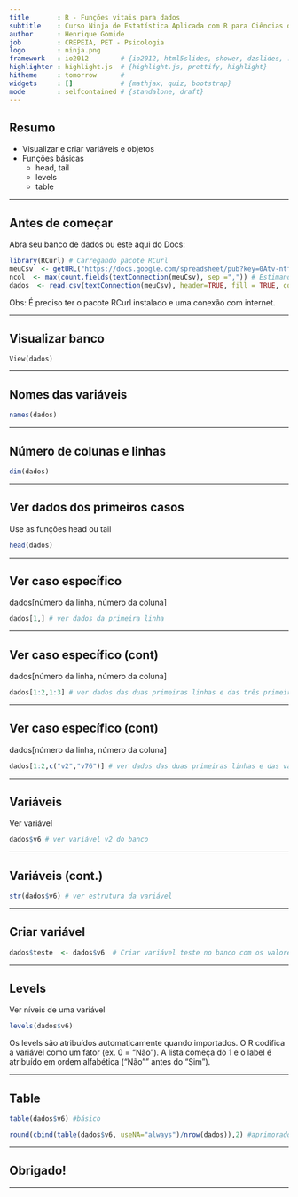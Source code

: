 ```yaml
---
title       : R - Funções vitais para dados
subtitle    : Curso Ninja de Estatística Aplicada com R para Ciências da Saúde
author      : Henrique Gomide
job         : CREPEIA, PET - Psicologia
logo        : ninja.png
framework   : io2012        # {io2012, html5slides, shower, dzslides, ...}
highlighter : highlight.js  # {highlight.js, prettify, highlight}
hitheme     : tomorrow      # 
widgets     : []            # {mathjax, quiz, bootstrap}
mode        : selfcontained # {standalone, draft}
---
```


## Resumo

* Visualizar e criar variáveis e objetos
* Funções básicas
  * head, tail
  * levels
  * table

---

## Antes de começar

Abra seu banco de dados ou este aqui do Docs:
```r
library(RCurl) # Carregando pacote RCurl
meuCsv  <- getURL("https://docs.google.com/spreadsheet/pub?key=0Atv-ntf9TI4edFpMalBzelZxa1dxZFByR29FVUFjM3c&single=true&gid=1&output=csv")  #salvando o link para a planilha do Google
ncol  <- max(count.fields(textConnection(meuCsv), sep =",")) # Estimando o número de colunas da tabela
dados  <- read.csv(textConnection(meuCsv), header=TRUE, fill = TRUE, col.names = paste0("v", seq_len(ncol)), na.strings = c("NA",""))

```
Obs: É preciso ter o pacote RCurl instalado e uma conexão com internet.

---

## Visualizar banco

```
View(dados)
```

---

## Nomes das variáveis

```r
names(dados)
```

---

## Número de colunas e linhas

```r
dim(dados)
```

---

## Ver dados dos primeiros casos

Use as funções head ou tail
```r
head(dados)
```

---

## Ver caso específico

dados[número da linha, número da coluna]
```r
dados[1,] # ver dados da primeira linha
```

---


## Ver caso específico (cont)

dados[número da linha, número da coluna]
```r
dados[1:2,1:3] # ver dados das duas primeiras linhas e das três primeiras colunas
```

---

## Ver caso específico (cont)

dados[número da linha, número da coluna]
```r
dados[1:2,c("v2","v76")] # ver dados das duas primeiras linhas e das variáveis v2 e v76
```

---

## Variáveis

Ver variável
```r
dados$v6 # ver variável v2 do banco
```

---

## Variáveis (cont.)
```r
str(dados$v6) # ver estrutura da variável
```

---

## Criar variável

```r
dados$teste  <- dados$v6  # Criar variável teste no banco com os valores da variável v6
```

---

## Levels

Ver níveis de uma variável
```r
levels(dados$v6)
```
Os levels são atribuídos automaticamente quando importados. O R codifica a variável como um fator (ex. 0 = "Não"). A lista começa do 1 e o label é atribuído em ordem alfabética ("Não"" antes do "Sim").

---

## Table

```r
table(dados$v6) #básico
```
```r
round(cbind(table(dados$v6, useNA="always")/nrow(dados)),2) #aprimorado
```

---

## Obrigado!

---